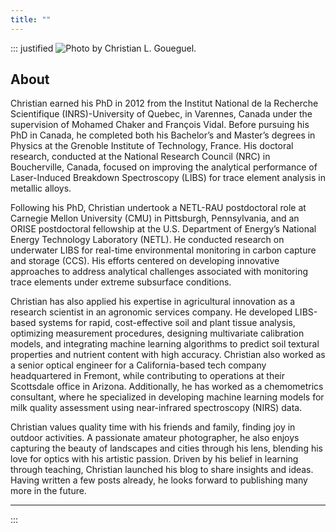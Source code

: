 ```yaml
---
title: ""
---
```


::: justified
![Photo by Christian L. Goueguel.](images/IMG_1985.png){fig-align="center"}

## About

Christian earned his PhD in 2012 from the Institut National de la Recherche Scientifique (INRS)-University of Quebec, in Varennes, Canada under the supervision of Mohamed Chaker and François Vidal. Before pursuing his PhD in Canada, he completed both his Bachelor's and Master's degrees in Physics at the Grenoble Institute of Technology, France. His doctoral research, conducted at the National Research Council (NRC) in Boucherville, Canada, focused on improving the analytical performance of Laser-Induced Breakdown Spectroscopy (LIBS) for trace element analysis in metallic alloys.

Following his PhD, Christian undertook a NETL-RAU postdoctoral role at Carnegie Mellon University (CMU) in Pittsburgh, Pennsylvania, and an ORISE postdoctoral fellowship at the U.S. Department of Energy’s National Energy Technology Laboratory (NETL). He conducted research on underwater LIBS for real-time environmental monitoring in carbon capture and storage (CCS). His efforts centered on developing innovative approaches to address analytical challenges associated with monitoring trace elements under extreme subsurface conditions.

Christian has also applied his expertise in agricultural innovation as a research scientist in an agronomic services company. He developed LIBS-based systems for rapid, cost-effective soil and plant tissue analysis, optimizing measurement procedures, designing multivariate calibration models, and integrating machine learning algorithms to predict soil textural properties and nutrient content with high accuracy. Christian also worked as a senior optical engineer for a California-based tech company headquartered in Fremont, while contributing to operations at their Scottsdale office in Arizona. Additionally, he has worked as a chemometrics consultant, where he specialized in developing machine learning models for milk quality assessment using near-infrared spectroscopy (NIRS) data.

Christian values quality time with his friends and family, finding joy in outdoor activities. A passionate amateur photographer, he also enjoys capturing the beauty of landscapes and cities through his lens, blending his love for optics with his artistic passion. Driven by his belief in learning through teaching, Christian launched his blog to share insights and ideas. Having written a few posts already, he looks forward to publishing many more in the future.

<hr>
:::
